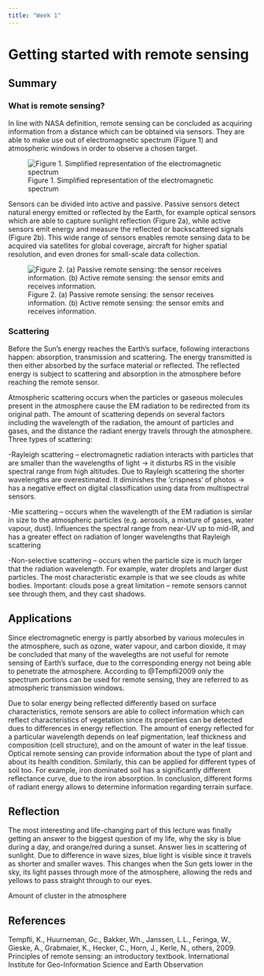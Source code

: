 ```yaml
---
title: "Week 1"
---
```


# **Getting started with remote sensing** {.unnumbered}

## Summary

### What is remote sensing?

In line with NASA definition, remote sensing can be concluded as acquiring information from a distance which can be obtained via sensors. They are able to make use out of electromagnetic spectrum (Figure 1) and atmospheric windows in order to observe a chosen target.

![Figure 1. Simplified representation of the electromagnetic spectrum](images/color.jpg)

Sensors can be divided into active and passive. Passive sensors detect natural energy emitted or reflected by the Earth, for example optical sensors which are able to capture sunlight reflection (Figure 2a), while active sensors emit energy and measure the reflected or backscattered signals (Figure 2b). This wide range of sensors enables remote sensing data to be acquired via satellites for global coverage, aircraft for higher spatial resolution, and even drones for small-scale data collection.

![Figure 2. (a) Passive remote sensing: the sensor receives information. (b) Active remote sensing: the sensor emits and receives information.](images/active.jpg)

### Scattering

Before the Sun's energy reaches the Earth's surface, following interactions happen: absorption, transmission and scattering. The energy transmitted is then either absorbed by the surface material or reflected. The reflected energy is subject to scattering and absorption in the atmosphere before reaching the remote sensor.

Atmospheric scattering occurs when the particles or gaseous molecules present in the atmosphere cause the EM radiation to be redirected from its original path. The amount of scattering depends on several factors including the wavelength of the radiation, the amount of particles and gases, and the distance the radiant energy travels through the atmosphere. Three types of scattering:

-Rayleigh scattering -- electromagnetic radiation interacts with particles that are smaller than the wavelengths of light -\> it disturbs RS in the visible spectral range from high altitudes. Due to Rayleigh scattering the shorter wavelengths are overestimated. It diminishes the 'crispness' of photos -\> has a negative effect on digital classification using data from multispectral sensors.

-Mie scattering -- occurs when the wavelength of the EM radiation is similar in size to the atmospheric particles (e.g. aerosols, a mixture of gases, water vapour, dust). Influences the spectral range from near-UV up to mid-IR, and has a greater effect on radiation of longer wavelengths that Rayleigh scattering

-Non-selective scattering -- occurs when the particle size is much larger that the radiation wavelength. For example, water droplets and larger dust particles. The most characteristic example is that we see clouds as white bodies. Important: clouds pose a great limitation -- remote sensors cannot see through them, and they cast shadows.

## Applications

Since electromagnetic energy is partly absorbed by various molecules in the atmosphere, such as ozone, water vapour, and carbon dioxide, it may be concluded that many of the wavelegths are not useful for remote sensing of Earth's surface, due to the corresponding energy not being able to penetrate the atmosphere. According to @Tempfli2009 only the spectrum portions can be used for remote sensing, they are referred to as atmospheric transmission windows.

Due to solar energy being reflected differently based on surface characteristics, remote sensors are able to collect information which can reflect characteristics of vegetation since its properties can be detected dues to differences in energy reflection. The amount of energy reflected for a particular wavelength depends on leaf pigmentation, leaf thickness and composition (cell structure), and on the amount of water in the leaf tissue. Optical remote sensing can provide information about the type of plant and about its health condition. Similarly, this can be applied for different types of soil too. For example, iron dominated soil has a significantly different reflectance curve, due to the iron absorption. In conclusion, different forms of radiant energy allows to determine information regarding terrain surface.

## Reflection

The most interesting and life-changing part of this lecture was finally getting an answer to the biggest question of my life, why the sky is blue during a day, and orange/red during a sunset. Answer lies in scattering of sunlight. Due to difference in wave sizes, blue light is visible since it travels as shorter and smaller waves. This changes when the Sun gets lower in the sky, its light passes through more of the atmosphere, allowing the reds and yellows to pass straight through to our eyes.

Amount of cluster in the atmosphere

## References

Tempfli, K., Huurneman, Gc., Bakker, Wh., Janssen, L.L., Feringa, W., Gieske, A., Grabmaier, K., Hecker, C., Horn, J., Kerle, N., others, 2009. Principles of remote sensing: an introductory textbook. International Institute for Geo-Information Science and Earth Observation
